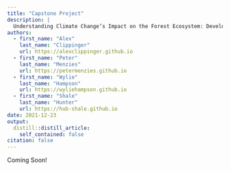 ```yaml
---
title: "Capstone Project"
description: |
  Understanding Climate Change’s Impact on the Forest Ecosystem: Developing a Reproducible Machine Learning Approach to Ecohydrologic Model Outputs.
authors:
  - first_name: "Alex" 
    last_name: "Clippinger"
    url: https://alexclippinger.github.io
  - first_name: "Peter"
    last_name: "Menzies"
    url: https://petermenzies.github.io
  - first_name: "Wylie"
    last_name: "Hampson"
    url: https://wyliehampson.github.io
  - first_name: "Shale"
    last_name: "Hunter"
    url: https://hub-shale.github.io
date: 2021-12-23
output:
  distill::distill_article:
    self_contained: false
citation: false
---
```


Coming Soon!
